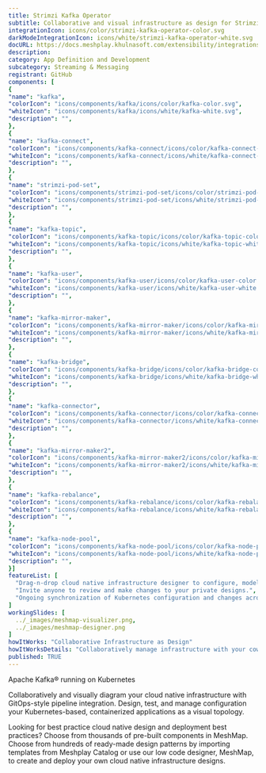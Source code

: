 ```yaml
---
title: Strimzi Kafka Operator
subtitle: Collaborative and visual infrastructure as design for Strimzi Kafka Operator
integrationIcon: icons/color/strimzi-kafka-operator-color.svg
darkModeIntegrationIcon: icons/white/strimzi-kafka-operator-white.svg
docURL: https://docs.meshplay.khulnasoft.com/extensibility/integrations/strimzi-kafka-operator
description: 
category: App Definition and Development
subcategory: Streaming & Messaging
registrant: GitHub
components: [
{
"name": "kafka",
"colorIcon": "icons/components/kafka/icons/color/kafka-color.svg",
"whiteIcon": "icons/components/kafka/icons/white/kafka-white.svg",
"description": "",
},
{
"name": "kafka-connect",
"colorIcon": "icons/components/kafka-connect/icons/color/kafka-connect-color.svg",
"whiteIcon": "icons/components/kafka-connect/icons/white/kafka-connect-white.svg",
"description": "",
},
{
"name": "strimzi-pod-set",
"colorIcon": "icons/components/strimzi-pod-set/icons/color/strimzi-pod-set-color.svg",
"whiteIcon": "icons/components/strimzi-pod-set/icons/white/strimzi-pod-set-white.svg",
"description": "",
},
{
"name": "kafka-topic",
"colorIcon": "icons/components/kafka-topic/icons/color/kafka-topic-color.svg",
"whiteIcon": "icons/components/kafka-topic/icons/white/kafka-topic-white.svg",
"description": "",
},
{
"name": "kafka-user",
"colorIcon": "icons/components/kafka-user/icons/color/kafka-user-color.svg",
"whiteIcon": "icons/components/kafka-user/icons/white/kafka-user-white.svg",
"description": "",
},
{
"name": "kafka-mirror-maker",
"colorIcon": "icons/components/kafka-mirror-maker/icons/color/kafka-mirror-maker-color.svg",
"whiteIcon": "icons/components/kafka-mirror-maker/icons/white/kafka-mirror-maker-white.svg",
"description": "",
},
{
"name": "kafka-bridge",
"colorIcon": "icons/components/kafka-bridge/icons/color/kafka-bridge-color.svg",
"whiteIcon": "icons/components/kafka-bridge/icons/white/kafka-bridge-white.svg",
"description": "",
},
{
"name": "kafka-connector",
"colorIcon": "icons/components/kafka-connector/icons/color/kafka-connector-color.svg",
"whiteIcon": "icons/components/kafka-connector/icons/white/kafka-connector-white.svg",
"description": "",
},
{
"name": "kafka-mirror-maker2",
"colorIcon": "icons/components/kafka-mirror-maker2/icons/color/kafka-mirror-maker2-color.svg",
"whiteIcon": "icons/components/kafka-mirror-maker2/icons/white/kafka-mirror-maker2-white.svg",
"description": "",
},
{
"name": "kafka-rebalance",
"colorIcon": "icons/components/kafka-rebalance/icons/color/kafka-rebalance-color.svg",
"whiteIcon": "icons/components/kafka-rebalance/icons/white/kafka-rebalance-white.svg",
"description": "",
},
{
"name": "kafka-node-pool",
"colorIcon": "icons/components/kafka-node-pool/icons/color/kafka-node-pool-color.svg",
"whiteIcon": "icons/components/kafka-node-pool/icons/white/kafka-node-pool-white.svg",
"description": "",
}]
featureList: [
  "Drag-n-drop cloud native infrastructure designer to configure, model, and deploy your workloads.",
  "Invite anyone to review and make changes to your private designs.",
  "Ongoing synchronization of Kubernetes configuration and changes across any number of clusters."
]
workingSlides: [
  ../_images/meshmap-visualizer.png,
  ../_images/meshmap-designer.png
]
howItWorks: "Collaborative Infrastructure as Design"
howItWorksDetails: "Collaboratively manage infrastructure with your coworkers synchronously sharing the same designs."
published: TRUE
---
```

<p>
Apache Kafka® running on Kubernetes
</p>
<p>
    Collaboratively and visually diagram your cloud native infrastructure with GitOps-style pipeline integration. Design, test, and manage configuration your Kubernetes-based, containerized applications as a visual topology.
</p>
<p>
    Looking for best practice cloud native design and deployment best practices? Choose from thousands of pre-built components in MeshMap. Choose from hundreds of ready-made design patterns by importing templates from Meshplay Catalog or use our low code designer, MeshMap, to create and deploy your own cloud native infrastructure designs.
</p>
